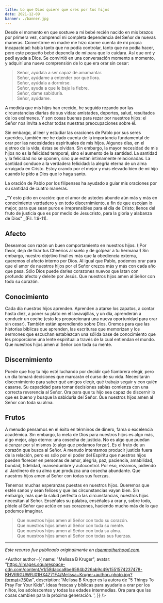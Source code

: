 ```yaml
---
title: Lo que Dios quiere que ores por tus hijos
date: 2021-12-09
banner: ./banner.jpg
---
```



Desde el momento en que sostuve a mi bebé recién nacido en mis brazos por primera vez, comprendí mi completa dependencia del Señor de nuevas maneras. Convertirme en madre me hizo darme cuenta de mi propia incapacidad: había tanto que no podía controlar, tanto que no podía hacer, pero este pequeño bebé dependía de mí para que lo cuidara. Así que oré y pedí ayuda a Dios. Se convirtió en una conversación momento a momento, y adquirí una nueva comprensión de lo que era orar sin cesar:

> Señor, ayúdala a ser capaz de amamantar.<br />
> Señor, ayúdame a entender por qué llora.<br />
> Señor, ayúdala a dormirse.<br />
> Señor, ayuda a que le baje la fiebre.<br />
> Señor, dame sabiduría.<br />
> Señor, ayúdame.

A medida que mis hijos han crecido, he seguido rezando por las circunstancias diarias de sus vidas: amistades, deportes, salud, resultados de los exámenes. Y son cosas buenas para rezar por nuestros hijos: el Señor nos invita a echar todas nuestras preocupaciones sobre él.

Sin embargo, al leer y estudiar las oraciones de Pablo por sus seres queridos, también me he dado cuenta de la importancia fundamental de orar por las necesidades espirituales de mis hijos. Algunos días, en el ajetreo de la vida, éstas se olvidan. Sin embargo, la mayor necesidad de mis hijos no es la felicidad temporal, sino el aumento de la santidad. La santidad y la felicidad no se oponen, sino que están íntimamente relacionadas. La santidad conduce a la verdadera felicidad: la alegría eterna de un alma arraigada en Cristo. Estoy orando por el mejor y más elevado bien de mi hijo cuando le pido a Dios que lo haga santo.

La oración de Pablo por los filipenses ha ayudado a guiar mis oraciones por su santidad de cuatro maneras.

_"Y esto pido en oración: que el amor de ustedes abunde aún más y más en conocimiento verdadero y en todo discernimiento, a fin de que escojan lo mejor, para que sean puros e irreprensibles para el día de Cristo; llenos del fruto de justicia que es por medio de Jesucristo, para la gloria y alabanza de Dios" _(Fil. 1:9-11).

## Afecto

Deseamos con razón un buen comportamiento en nuestros hijos. (¡Por favor, deja de tirar tus Cheerios al suelo y de golpear a tu hermana!) Sin embargo, nuestro objetivo final es más que la obediencia externa, queremos el afecto interno por Dios. Al igual que Pablo, podemos orar para que el amor de nuestros hijos por el Señor crezca más y más con cada año que pasa. Sólo Dios puede darles corazones nuevos que latan con profundo afecto y deleite por Jesús. Que nuestros hijos amen al Señor con todo su corazón.

## Conocimiento

Cada día nuestros hijos aprenden. Aprenden a atarse los zapatos, a contar hasta diez, a poner su plato en el lavavajillas, y un día, aprenderán a conducir un coche (esto les proporcionará una nueva oportunidad para orar sin cesar). También están aprendiendo sobre Dios. Oremos para que las historias bíblicas que aprenden, las escrituras que memorizan y los sermones que escuchan establezcan una sólida base de conocimiento que les proporcione una lente espiritual a través de la cual entiendan el mundo. Que nuestros hijos amen al Señor con toda su mente.

## Discernimiento

Puede que hoy tu hijo esté luchando por decidir qué fiambrera elegir, pero un día tomará decisiones que marcarán el curso de su vida. Necesitarán discernimiento para saber qué amigos elegir, qué trabajo seguir y con quién casarse. Su capacidad para tomar decisiones sabias comienza con una correcta reverencia al Señor. Ora para que tu hijo sea capaz de discernir lo que es bueno y busque la sabiduría del Señor. Que nuestros hijos amen al Señor con toda su alma.

## Frutos

A menudo pensamos en el éxito en términos de dinero, fama o excelencia académica. Sin embargo, la meta de Dios para nuestros hijos es algo más, algo mejor, algo eterno: una cosecha de justicia. No es algo que puedan alcanzar por sí mismos (o algo que podamos forzar). Es el fruto de un corazón que busca al Señor. A menudo intentamos producir justicia fuera de la relación, pero es sólo por el poder del Espíritu que nuestros hijos pueden florecer en personas de amor, alegría, paz, paciencia, amabilidad, bondad, fidelidad, mansedumbre y autocontrol. Por eso, rezamos, pidiendo al Jardinero de su alma que produzca una cosecha abundante. Que nuestros hijos amen al Señor con todas sus fuerzas.

Tenemos muchas esperanzas puestas en nuestros hijos. Queremos que estén sanos y sean felices y que las circunstancias vayan bien. Sin embargo, más que la salud perfecta o las circunstancias, nuestros hijos necesitan al Señor. Enséñales su palabra, enséñales a orar y, sobre todo, pídele al Señor que actúe en sus corazones, haciendo mucho más de lo que podemos imaginar.

> Que nuestros hijos amen al Señor con todo su corazón.<br />
> Que nuestros hijos amen al Señor con toda su mente.<br />
> Que nuestros hijos amen al Señor con toda su alma.<br />
> Que nuestros hijos amen al Señor con todas sus fuerzas.

---

_Este recurso fue publicado originalmente en [risenmotherhood.com][]._

<Author
  author={{
    name: "Melissa B Kruger",
    avatar:
      "https://images.squarespace-cdn.com/content/v1/58dacca8be6594b226ab9c49/1551574237478-KHVRRGUWPJ01HX4Z71F4/Melissa+Kruger+author+photo.jpg?format=750w",
    description:
      'Melissa B Kruger es la autora de "5 Things To Pray For Your Kids". Ideas frescas y bíblicas para ayudarle a orar por los niños, los adolescentes y todas las edades intermedias. Ora para que las cosas cambien para la próxima generación. ',
  }}
/>

[risenmotherhood.com]: https://www.risenmotherhood.com/blog/what-god-wants-you-to-pray-for-your-kids
